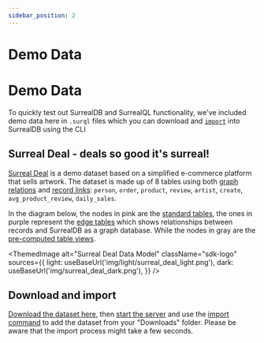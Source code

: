 ```yaml
---
sidebar_position: 2
---
```



# Demo Data

# Demo Data

To quickly test out SurrealDB and SurrealQL functionality, we've included demo data here in `.surql` files which you can download and [`import`](/docs/1.2.x/cli/import) into SurrealDB using the CLI

## Surreal Deal - deals so good it's surreal!

[Surreal Deal](https://drive.google.com/uc?id=1AlSMBJrncEuqOtbbEXLqtenUb0Z5BjlD&export=download) is a demo dataset based on a simplified e-commerce platform that sells artwork.
The dataset is made up of 8 tables using both [graph relations](/docs/1.2.x/surrealql/statements/relate) and [record links](/docs/1.2.x/surrealql/datamodel/records):
`person`, `order`, `product`, `review`, `artist`, `create`, `avg_product_review`, `daily_sales`.

In the diagram below, the nodes in pink are the [standard tables](/docs/1.2.x/surrealql/statements/define/table), the ones in purple represent the [edge tables](/docs/1.2.x/surrealql/statements/relate) which shows relationships between records and SurrealDB as a graph database. While the nodes in gray are the [pre-computed table views](/docs/1.2.x/surrealql/statements/define/table).

<ThemedImage
  alt="Surreal Deal Data Model"
  className="sdk-logo"
  sources={{
    light: useBaseUrl('img/light/surreal_deal_light.png'),
    dark: useBaseUrl('img/surreal_deal_dark.png'),
  }}
/>

## Download and import

[Download the dataset here](https://drive.google.com/uc?id=1AlSMBJrncEuqOtbbEXLqtenUb0Z5BjlD&export=download), then [start the server](/docs/1.2.x/cli/start) and use the [import command](/docs/1.2.x/cli/import) to add the dataset from your "Downloads" folder. Please be aware that the import process might take a few seconds.
